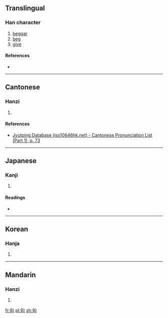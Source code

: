 ==Translingual==

===Han character===
{{Han char|rn=20|rad=勹|as=03|sn=5|four=|canj=心女人 (PVO)|ids=⿹[[勹]][[亾]]}}

# [[beggar]]
# [[beg]]
# [[give]]

====References====
* {{Han ref|kx=0150.250|dkj=02504|dj=0339.170|hdz=10257.030|uh=5303|ud=21251}}

----

==Cantonese==

===Hanzi===
{{yue-hanzi|jyut=[[koi3]]|y=koi3}}

# {{defn|lang=yue|sort=勹03}}

====References====
*[http://www.iso10646hk.net/jp/document/download.jsp Jyutping Database (iso10646hk.net) - Cantonese Pronunciation List (Part 1), p. 73]

----

==Japanese==

===Kanji===
{{ja-kanji|grade=|rs=勹03}}

# {{defn|lang=ja|sort=勹03}}

====Readings====
* {{ja-readings|on=[[かつ]] (katsu), [[かち]] (kachi), [[かい]] (kai)|kun=[[こう]] (kou), [[あたえる]] (ataeru)}}

----

==Korean==

===Hanja===
{{ko-hanja|hangeul=개|rv=gae|mr=kae}}

# {{defn|lang=ko|sort=勹03}}

----

==Mandarin==

===Hanzi===
{{cmn-hanzi|pin=[[gài]] ([[gai4]])|wg=kai<sup>4</sup>}}

# {{defn|lang=cmn|sort=勹03}}

[[fr:匃]]
[[pl:匃]]
[[zh:匃]]